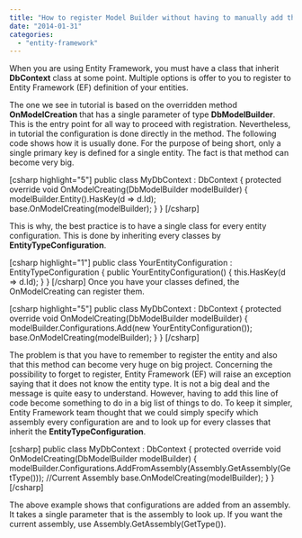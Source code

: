 ```yaml
---
title: "How to register Model Builder without having to manually add them one by one"
date: "2014-01-31"
categories: 
  - "entity-framework"
---
```


When you are using Entity Framework, you must have a class that inherit **DbContext** class at some point. Multiple options is offer to you to register to Entity Framework (EF) definition of your entities.

The one we see in tutorial is based on the overridden method **OnModelCreation** that has a single parameter of type **DbModelBuilder**. This is the entry point for all way to proceed with registration. Nevertheless, in tutorial the configuration is done directly in the method. The following code shows how it is usually done. For the purpose of being short, only a single primary key is defined for a single entity. The fact is that method can become very big.

\[csharp highlight="5"\] public class MyDbContext : DbContext { protected override void OnModelCreating(DbModelBuilder modelBuilder) { modelBuilder.Entity<YourEntity>().HasKey(d => d.Id); base.OnModelCreating(modelBuilder); } } \[/csharp\]

This is why, the best practice is to have a single class for every entity configuration. This is done by inheriting every classes by **EntityTypeConfiguration**.

\[csharp highlight="1"\] public class YourEntityConfiguration : EntityTypeConfiguration<YourEntity> { public YourEntityConfiguration() { this.HasKey(d => d.Id); } } \[/csharp\] Once you have your classes defined, the OnModelCreating can register them.

\[csharp highlight="5"\] public class MyDbContext : DbContext { protected override void OnModelCreating(DbModelBuilder modelBuilder) { modelBuilder.Configurations.Add(new YourEntityConfiguration()); base.OnModelCreating(modelBuilder); } } \[/csharp\]

The problem is that you have to remember to register the entity and also that this method can become very huge on big project. Concerning the possibility to forget to register, Entity Framework (EF) will raise an exception saying that it does not know the entity type. It is not a big deal and the message is quite easy to understand. However, having to add this line of code become something to do in a big list of things to do. To keep it simpler, Entity Framework team thought that we could simply specify which assembly every configuration are and to look up for every classes that inherit the **EntityTypeConfiguration**.

\[csharp\] public class MyDbContext : DbContext { protected override void OnModelCreating(DbModelBuilder modelBuilder) { modelBuilder.Configurations.AddFromAssembly(Assembly.GetAssembly(GetType())); //Current Assembly base.OnModelCreating(modelBuilder); } } \[/csharp\]

The above example shows that configurations are added from an assembly. It takes a single parameter that is the assembly to look up. If you want the current assembly, use Assembly.GetAssembly(GetType()).
